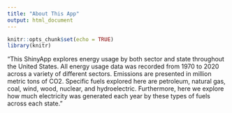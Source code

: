 ```yaml
---
title: "About This App"
output: html_document
---
```


```r
knitr::opts_chunk$set(echo = TRUE)
library(knitr)
```

 "This ShinyApp explores energy usage by both sector and state throughout the United States. All energy usage data was recorded from 1970 to 2020 across a variety of different sectors. Emissions are presented in million metric tons of CO2. Specific fuels explored here are petroleum, natural gas, coal, wind, wood, nuclear, and hydroelectric. Furthermore, here we explore how much electricity was generated each year by these types of fuels across each state."